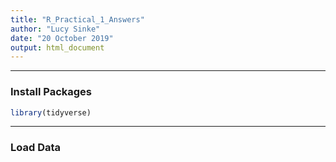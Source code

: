 ```yaml
---
title: "R_Practical_1_Answers"
author: "Lucy Sinke"
date: "20 October 2019"
output: html_document
---
```


***

### Install Packages

```r
library(tidyverse)
```

***

### Load Data